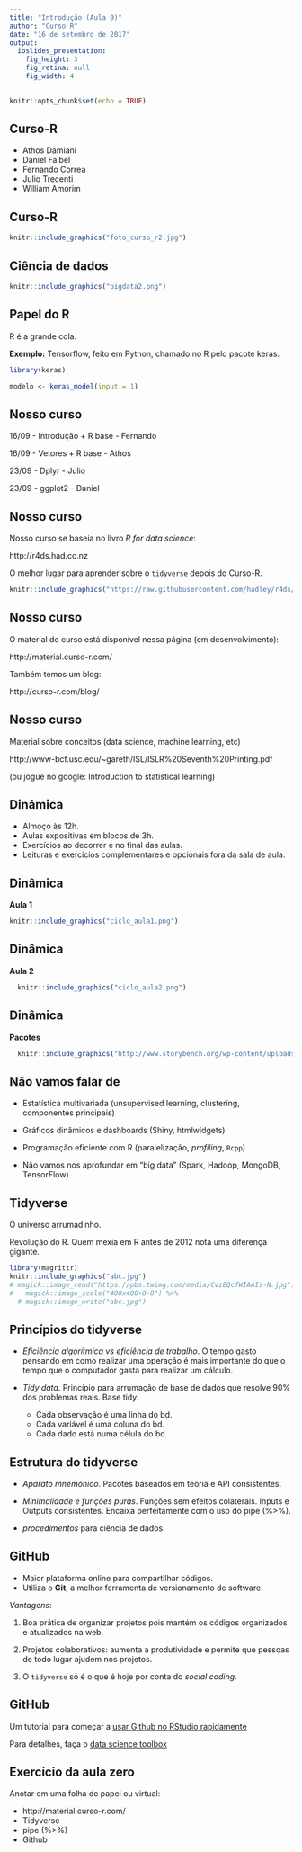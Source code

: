 ```yaml
---
title: "Introdução (Aula 0)"
author: "Curso R"
date: "16 de setembro de 2017"
output: 
  ioslides_presentation: 
    fig_height: 3
    fig_retina: null
    fig_width: 4
---
```


```r
knitr::opts_chunk$set(echo = TRUE)
```

## Curso-R

- Athos Damiani
- Daniel Falbel
- Fernando Correa 
- Julio Trecenti
- William Amorim

## Curso-R

```r
knitr::include_graphics("foto_curso_r2.jpg")
```

## Ciência de dados

```r
knitr::include_graphics("bigdata2.png")
```


## Papel do R

R é a grande cola.

**Exemplo:** Tensorflow, feito em Python, chamado no R pelo pacote keras.

```r
library(keras)

modelo <- keras_model(input = 1)
```

## Nosso curso

16/09 - Introdução + R base - Fernando 

16/09 - Vetores + R base - Athos

23/09 - Dplyr - Julio

23/09 - ggplot2 - Daniel

## Nosso curso

Nosso curso se baseia no livro *R for data science*:

http://r4ds.had.co.nz

O melhor lugar para aprender sobre o `tidyverse` depois do Curso-R.

```r
knitr::include_graphics("https://raw.githubusercontent.com/hadley/r4ds/master/diagrams/data-science.png")
```

## Nosso curso

O material do curso está disponível nessa página (em desenvolvimento):

http://material.curso-r.com/

Também temos um blog:

http://curso-r.com/blog/

## Nosso curso

Material sobre conceitos (data science, machine learning, etc)

http://www-bcf.usc.edu/~gareth/ISL/ISLR%20Seventh%20Printing.pdf

(ou jogue no google: Introduction to statistical learning)

## Dinâmica

- Almoço às 12h.
- Aulas expositivas em blocos de 3h.
- Exercícios ao decorrer e no final das aulas.
- Leituras e exercícios complementares e opcionais fora da sala de aula.

## Dinâmica

**Aula 1**

```r
knitr::include_graphics("ciclo_aula1.png")
```


## Dinâmica

**Aula 2**

```r
  knitr::include_graphics("ciclo_aula2.png")
```


## Dinâmica

**Pacotes**

```r
  knitr::include_graphics("http://www.storybench.org/wp-content/uploads/2017/05/tidyverse-768x310.png")
```



## Não vamos falar de

- Estatística multivariada (unsupervised learning, clustering, componentes principais)

- Gráficos dinâmicos e dashboards (Shiny, htmlwidgets)

- Programação eficiente com R (paralelização, *profiling*, `Rcpp`)

- Não vamos nos aprofundar em "big data" (Spark, Hadoop, MongoDB, TensorFlow)

## Tidyverse

O universo arrumadinho.

Revolução do R. Quem mexia em R antes de 2012 nota uma diferença gigante.

```r
library(magrittr)
knitr::include_graphics("abc.jpg")
# magick::image_read("https://pbs.twimg.com/media/CvzEQcfWIAAIs-N.jpg") %>%
#   magick::image_scale("400x400+8-8") %>%
  # magick::image_write("abc.jpg")
```

## Princípios do tidyverse

- *Eficiência algorítmica vs eficiência de trabalho*. O tempo gasto pensando em como realizar uma operação é mais importante do que o tempo que o computador gasta para realizar um cálculo.

- *Tidy data*. Princípio para arrumação de base de dados que resolve 90% dos problemas reais. Base tidy:
    - Cada observação é uma linha do bd.
    - Cada variável é uma coluna do bd.
    - Cada dado está numa célula do bd.

## Estrutura do tidyverse

- *Aparato mnemônico*. Pacotes baseados em teoria e API consistentes.

- *Minimalidade e funções puras*. Funções sem efeitos colaterais. Inputs e Outputs consistentes. Encaixa perfeitamente com o uso do pipe (%>%).

- *procedimentos* para ciência de dados.

## GitHub

- Maior plataforma online para compartilhar códigos. 
- Utiliza o **Git**, a melhor ferramenta de versionamento de software.

*Vantagens*:

1. Boa prática de organizar projetos pois mantém os códigos organizados e atualizados na web.

2. Projetos colaborativos: aumenta a produtividade e permite que pessoas de todo lugar ajudem nos projetos. 

3. O `tidyverse` só é o que é hoje por conta do *social coding*.


## GitHub

Um tutorial para começar a [usar Github no RStudio rapidamente](http://curso-r.com/blog/2017/07/17/2017-07-17-rstudio-e-github/)

Para detalhes, faça o [data science toolbox](https://www.coursera.org/learn/data-scientists-tools)



## Exercício da aula zero

Anotar em uma folha de papel ou virtual:

- http://material.curso-r.com/
- Tidyverse
- pipe (%>%)
- Github
